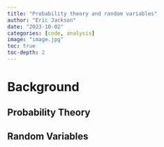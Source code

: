 ```yaml
---
title: "Probability theory and random variables"
author: "Eric Jackson"
date: "2023-10-02"
categories: [code, analysis]
image: "image.jpg"
toc: true
toc-depth: 2
---
```


# Background

## Probability Theory

## Random Variables
